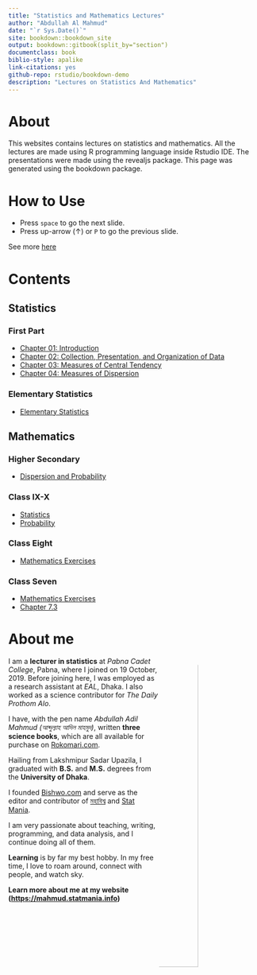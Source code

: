 --- 
title: "Statistics and Mathematics Lectures"
author: "Abdullah Al Mahmud"
date: "`r Sys.Date()`"
site: bookdown::bookdown_site
output: bookdown::gitbook(split_by="section")
documentclass: book
biblio-style: apalike
link-citations: yes
github-repo: rstudio/bookdown-demo
description: "Lectures on Statistics And Mathematics"
---

# About {-}

This websites contains lectures on statistics and mathematics. All the lectures are made using R programming language inside Rstudio IDE. The presentations were made using the revealjs package. This page was generated using the bookdown package. 

# How to Use {- #how}

- Press `space` to go the next slide.
- Press up-arrow ($\uparrow$) or `P` to go the previous slide.

See more [here](https://defkey.com/reveal-js-shortcuts)

# Contents {-}

## Statistics {- #stat}

### First Part {-}

- [Chapter 01: Introduction](https://lecture.statmania.info/stat/ch1_xi_stat.html)
- [Chapter 02: Collection, Presentation, and Organization of Data](https://lecture.statmania.info/stat/ch2_xi_stat.html)
- [Chapter 03: Measures of Central Tendency](https://lecture.statmania.info/stat/ch3_xi_stat.html)
- [Chapter 04: Measures of Dispersion](https://lecture.statmania.info/stat/ch4_xi_stat_dispersion.html)

### Elementary Statistics {-}

- [Elementary Statistics](https://lecture.statmania.info/stat/stat_preliminaries.html)

## Mathematics {-}

### Higher Secondary {-}
 
- [Dispersion and Probability](https://lecture.statmania.info/math/xi_math_probability.html)

### Class IX-X {-}

- [Statistics](https://lecture.statmania.info/math/x_stat.html)
- [Probability](https://lecture.statmania.info/math/x_prob.html)

### Class Eight {-}

- [Mathematics Exercises](https://lecture.statmania.info/math/viii_math_exercise.html)

### Class Seven {-}

- [Mathematics Exercises](https://lecture.statmania.info/math/vii_math_exercise.html)
- [Chapter 7.3](https://lecture.statmania.info/math/vii_math_7.3.html)


# About me {-}

<img style="float: right; border-radius: 50%;" src="img/mahmud.jpg" width="40%">

I am a **lecturer in statistics** at *Pabna Cadet College*, Pabna, where I joined on 19 October, 2019. Before joining here, I was employed as a research assistant at *EAL*, Dhaka. I also worked as a science contributor for *The Daily Prothom Alo*. 

I have, with the pen name *Abdullah Adil Mahmud (আব্দুল্যাহ আদিল মাহমুদ)*, written **three science books**, which are all available for purchase on [Rokomari.com](https://www.rokomari.com/book/author/47631).

Hailing from Lakshmipur Sadar Upazila, I graduated with **B.S.** and **M.S.** degrees from the **University of Dhaka**.

I founded [Bishwo.com](https://www.bishwo.com) and serve as the editor and contributor of [মহাবিশ্ব](https://sky.bishwo.com) and [Stat Mania](https://www.statmania.info).

I am very passionate about teaching, writing, programming, and data analysis, and I continue doing all of them.

**Learning** is by far my best hobby. In my free time, I love to roam around, connect with people, and watch sky.

**Learn more about me at my website (<https://mahmud.statmania.info>)**
